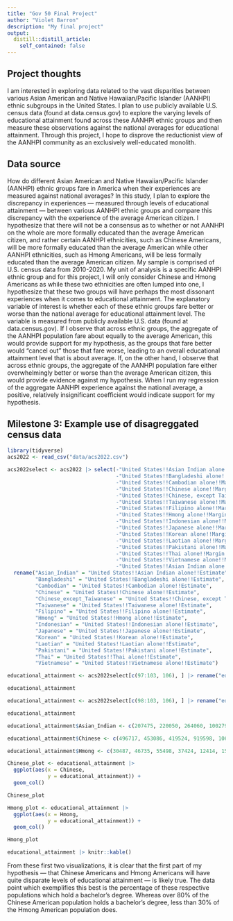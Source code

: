 ```yaml
---
title: "Gov 50 Final Project"
author: "Violet Barron"
description: "My final project"
output:
  distill::distill_article:
    self_contained: false
---
```




## Project thoughts

I am interested in exploring data related to the vast disparities between various Asian American and Native Hawaiian/Pacific Islander (AANHPI) ethnic subgroups in the United States. I plan to use publicly available U.S. census data (found at data.census.gov) to explore the varying levels of educational attainment found across these AANHPI ethnic groups and then measure these observations against the national averages for educational attainment. Through this project, I hope to disprove the reductionist view of the AANHPI community as an exclusively  well-educated monolith.

## Data source

How do different Asian American and Native Hawaiian/Pacific Islander (AANHPI) ethnic groups fare in America when their experiences are measured against national averages? In this study, I plan to explore the discrepancy in experiences — measured through levels of educational attainment — between various AANHPI ethnic groups and compare this discrepancy with the experience of the average American citizen. I hypothesize that there will not be a consensus as to whether or not AANHPI on the whole are more formally educated than the average American citizen, and rather certain AANHPI ethnicities, such as Chinese Americans, will be more formally educated than the average American while other AANHPI ethnicities, such as Hmong Americans, will be less formally educated than the average American citizen. My sample is comprised of U.S. census data from 2010-2020. My unit of analysis is a specific AANHPI ethnic group and for this project, I will only consider Chinese and Hmong Americans as while these two ethnicities are often lumped into one, I hypothesize that these two groups will have perhaps the most dissonant experiences when it comes to educational attainment. The explanatory variable of interest is whether each of these ethnic groups fare better or worse than the national average for educational attainment level. The variable is measured from publicly available U.S. data (found at data.census.gov). If I observe that across ethnic groups, the aggregate of the AANHPI population fare about equally to the average American, this would provide support for my hypothesis, as the groups that fare better would "cancel out" those that fare worse, leading to an overall educational attainment level that is about average. If, on the other hand, I observe that across ethnic groups, the aggregate of the AANHPI population fare either overwhelmingly better or worse than the average American citizen, this would provide evidence against my hypothesis. When I run my regression of the aggregate AANHPI experience against the national average, a positive, relatively insignificant coefficient would indicate support for my hypothesis.

## Milestone 3: Example use of disagreggated census data

```r
library(tidyverse)
acs2022 <- read_csv("data/acs2022.csv")

acs2022select <- acs2022 |> select(-"United States!!Asian Indian alone!!Margin of Error",
                                   -"United States!!Bangladeshi alone!!Margin of Error",
                                   -"United States!!Cambodian alone!!Margin of Error",
                                   -"United States!!Chinese alone!!Margin of Error",
                                   -"United States!!Chinese, except Taiwanese alone!!Margin of Error",
                                   -"United States!!Taiwanese alone!!Margin of Error",
                                   -"United States!!Filipino alone!!Margin of Error",
                                   -"United States!!Hmong alone!!Margin of Error",
                                   -"United States!!Indonesian alone!!Margin of Error",
                                   -"United States!!Japanese alone!!Margin of Error",
                                   -"United States!!Korean alone!!Margin of Error",
                                   -"United States!!Laotian alone!!Margin of Error",
                                   -"United States!!Pakistani alone!!Margin of Error",
                                   -"United States!!Thai alone!!Margin of Error",
                                   -"United States!!Vietnamese alone!!Margin of Error",
                                   -"United States!!Asian Indian alone or in any combination!!Estimate":-"United States!!Nepalese alone or in any combination!!Margin of Error") |>
  rename("Asian_Indian" = "United States!!Asian Indian alone!!Estimate",
         "Bangladeshi" = "United States!!Bangladeshi alone!!Estimate",
         "Cambodian" = "United States!!Cambodian alone!!Estimate",
         "Chinese" = "United States!!Chinese alone!!Estimate",
         "Chinese_except_Taiwanese" = "United States!!Chinese, except Taiwanese alone!!Estimate",
         "Taiwanese" = "United States!!Taiwanese alone!!Estimate",
         "Filipino" = "United States!!Filipino alone!!Estimate",
         "Hmong" = "United States!!Hmong alone!!Estimate",
         "Indonesian" = "United States!!Indonesian alone!!Estimate",
         "Japanese" = "United States!!Japanese alone!!Estimate",
         "Korean" = "United States!!Korean alone!!Estimate",
         "Laotian" = "United States!!Laotian alone!!Estimate",
         "Pakistani" = "United States!!Pakistani alone!!Estimate",
         "Thai" = "United States!!Thai alone!!Estimate",
         "Vietnamese" = "United States!!Vietnamese alone!!Estimate")

educational_attainment <- acs2022select[c(97:103, 106), ] |> rename("educational_attainment" = "Label (Grouping)")

educational_attainment

educational_attainment <- acs2022select[c(98:103, 106), ] |> rename("educational_attainment" = "Label (Grouping)")

educational_attainment

educational_attainment$Asian_Indian <- c(207475, 220050, 264060, 1002799, 1452330, 2936097, 2451986)

educational_attainment$Chinese <- c(496717, 453086, 419524, 919598, 1067271, 2859481, 1986869)

educational_attainment$Hmong <- c(30487, 46735, 55498, 37424, 12414, 152072, 49838)

Chinese_plot <- educational_attainment |>
  ggplot(aes(x = Chinese,
             y = educational_attainment)) +
  geom_col()

Chinese_plot

Hmong_plot <- educational_attainment |>
  ggplot(aes(x = Hmong,
             y = educational_attainment)) +
  geom_col()

Hmong_plot
```

```r
educational_attainment |> knitr::kable()
```

From these first two visualizations, it is clear that the first part of my hypothesis — that Chinese Americans and Hmong Americans will have quite disparate levels of educational attainment — is likely true. The data point which exemplifies this best is the percentage of these respective populations which hold a bachelor's degree. Whereas over 80% of the Chinese American population holds a bachelor's degree, less than 30% of the Hmong American population does.

